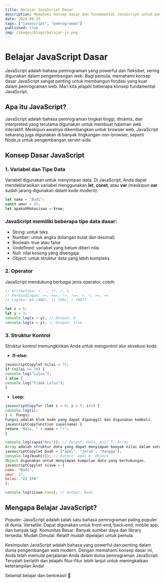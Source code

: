 ```yaml
---
title: Belajar JavaScript Dasar
description: Memahami konsep dasar dan fundamental JavaScript untuk pemula.
date: 2024-09-25
tags: ["javascript", "pemrograman"]
published: true
img: /images/blogs/belajar-js.png
---
```


# Belajar JavaScript Dasar

JavaScript adalah bahasa pemrograman yang powerful dan fleksibel, sering digunakan dalam pengembangan web. Bagi pemula, memahami konsep dasar JavaScript sangat penting untuk membangun fondasi yang kuat dalam pemrograman web. Mari kita jelajahi beberapa konsep fundamental JavaScript.

## Apa itu JavaScript?

JavaScript adalah bahasa pemrograman tingkat tinggi, dinamis, dan interpreted yang terutama digunakan untuk membuat halaman web interaktif. Meskipun awalnya dikembangkan untuk browser web, JavaScript sekarang juga digunakan di banyak lingkungan non-browser, seperti Node.js untuk pengembangan server-side.

## Konsep Dasar JavaScript

### 1. Variabel dan Tipe Data

Variabel digunakan untuk menyimpan data. Di JavaScript, Anda dapat mendeklarasikan variabel menggunakan **let**, **const**, atau **var** (meskipun **var** sudah jarang digunakan dalam kode modern).

```javascript
let nama = "Budi";
const umur = 25;
let apakahMahasiswa = true;
```

### JavaScript memiliki beberapa tipe data dasar:

- String: untuk teks
- Number: untuk angka (bilangan bulat dan desimal)
- Boolean: true atau false
- Undefined: variabel yang belum diberi nilai
- Null: nilai kosong yang disengaja
- Object: untuk struktur data yang lebih kompleks

### 2. Operator

JavaScript mendukung berbagai jenis operator, cotoh:

```javascript
// Aritmetika: +, -, \*, /, %
// Perbandingan: ==, ===, !=, !==, >, <, >=, <=
// Logika: && (AND), || (OR), ! (NOT)

let x = 5;
let y = 3;
console.log(x + y); // Output: 8
console.log(x > y); // Output: true
```

### 3. Struktur Kontrol

Struktur kontrol memungkinkan Anda untuk mengontrol alur eksekusi kode.

- **If-else:**

```javascript
javascriptCopylet nilai = 75;
if (nilai >= 70) {
console.log("Lulus");
} else {
console.log("Tidak Lulus");
}
```

- **Loop:**

```javascript
javascriptCopyfor (let i = 0; i < 5; i++) {
console.log(i);
} 4. Fungsi
Fungsi adalah blok kode yang dapat dipanggil dan digunakan kembali.
javascriptCopyfunction sapa(nama) {
return "Halo, " + nama + "!";
}

console.log(sapa("Ani")); // Output: Halo, Ani! 5. Array
Array adalah struktur data yang dapat menyimpan banyak nilai dalam satu variabel.
javascriptCopylet buah = ["apel", "jeruk", "mangga"];
console.log(buah[0]); // Output: apel 6. Object
Object digunakan untuk menyimpan kumpulan data yang berhubungan.
javascriptCopylet siswa = {
nama: "Budi",
umur: 17,
kelas: "XI IPA"
};

console.log(siswa.nama); // Output: Budi
```

## Mengapa Belajar JavaScript?

Populer: JavaScript adalah salah satu bahasa pemrograman paling populer di dunia.
Versatile: Dapat digunakan untuk front-end, back-end, mobile app, dan banyak lagi.
Komunitas Besar: Banyak sumber daya dan library tersedia.
Mudah Dimulai: Relatif mudah dipelajari untuk pemula.

Kesimpulan
JavaScript adalah bahasa yang powerful dan penting dalam dunia pengembangan web modern. Dengan memahami konsep dasar ini, Anda telah memulai perjalanan Anda dalam dunia pemrograman JavaScript. Teruslah berlatih dan jelajahi fitur-fitur lebih lanjut untuk meningkatkan keterampilan Anda!

Selamat belajar dan berkreasi! 🙌
